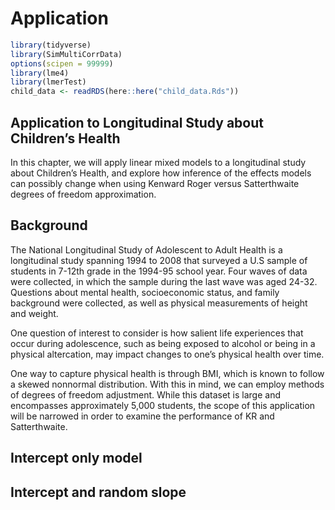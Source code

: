 # Application {#math-sci}


```r
library(tidyverse)
library(SimMultiCorrData)
options(scipen = 99999)
library(lme4)
library(lmerTest)
child_data <- readRDS(here::here("child_data.Rds"))
```


## Application to Longitudinal Study about Children's Health

In this chapter, we will apply linear mixed models to a longitudinal study about Children's Health, and explore how inference of the effects models can possibly change when using Kenward Roger versus Satterthwaite degrees of freedom approximation. 

## Background

The National Longitudinal Study of Adolescent to Adult Health is a longitudinal study spanning 1994 to 2008 that surveyed a U.S sample of students in 7-12th grade in the 1994-95 school year. Four waves of data were collected, in which the sample during the last wave was aged 24-32. Questions about mental health, socioeconomic status, and family background were collected, as well as physical measurements of height and weight. 

One question of interest to consider is how salient life experiences that occur during adolescence, such as being exposed to alcohol or being in a physical altercation, may impact changes to one's physical health over time. 

One way to capture physical health is through BMI, which is known to follow a skewed nonnormal distribution. With this in mind, we can employ methods of degrees of freedom adjustment. While this dataset is large and encompasses approximately 5,000 students, the scope of this application will be narrowed in order to examine the performance of KR and Satterthwaite. 



## Intercept only model



## Intercept and random slope 





